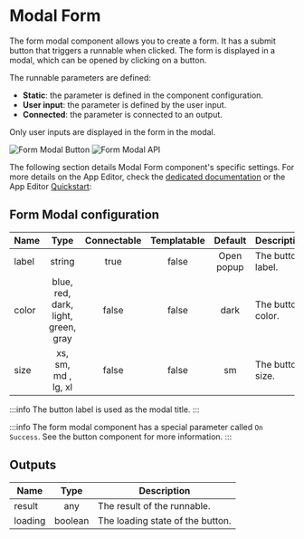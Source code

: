 

# Modal Form

The form modal component allows you to create a form. It has a submit button that triggers a runnable when clicked. The form is displayed in a modal, which can be opened by clicking on a button.

The runnable parameters are defined:

- **Static**: the parameter is defined in the component configuration.
- **User input**: the parameter is defined by the user input.
- **Connected**: the parameter is connected to an output.

Only user inputs are displayed in the form in the modal.

![Form Modal Button](../../assets/apps/4_app_component_library/form-modal-button.png.webp)
![Form Modal API](../../assets/apps/4_app_component_library/form-modal.png.webp)

The following section details Modal Form component's specific settings. For more details on the App Editor, check the [dedicated documentation](../0_app_editor/index.mdx) or the App Editor [Quickstart](../../getting_started/7_apps_quickstart/index.mdx):

<div class="grid grid-cols-2 gap-6 mb-4">
    <DocCard
        color="orange"
        title="App Editor Documentation"
        description="The app editor is a low-code builder to create custom User Interfaces with components linked to runnables (scripts & flows)."
        href="/docs/apps/app_editor"
    />
    <DocCard
        color="orange"
        title="Apps Quickstart"
        description="Learn how to build your first app in a matter of minutes."
        href="/docs/getting_started/apps_quickstart"
    />
</div>

## Form Modal configuration

| Name  |                Type                 | Connectable | Templatable |  Default   | Description       |
| ----- | :---------------------------------: | :---------: | :---------: | :--------: | ----------------- |
| label |               string                |    true     |    false    | Open popup | The button label. |
| color | blue, red, dark, light, green, gray |    false    |    false    |    dark    | The button color. |
| size  |         xs, sm, md , lg, xl         |    false    |    false    |     sm     | The button size.  |

:::info
The button label is used as the modal title.
:::

:::info
The form modal component has a special parameter called `On Success`. See the button component for more information.
:::

## Outputs

| Name    |  Type   | Description                      |
| ------- | :-----: | -------------------------------- |
| result  |   any   | The result of the runnable.      |
| loading | boolean | The loading state of the button. |
